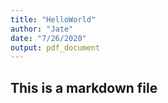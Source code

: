 ```yaml
---
title: "HelloWorld"
author: "Jate"
date: "7/26/2020"
output: pdf_document
---
```

## This is a markdown file